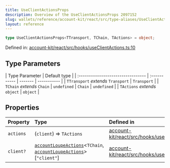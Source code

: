```yaml
---
title: UseClientActionsProps
description: Overview of the UseClientActionsProps 2097152
slug: wallets/reference/account-kit/react/src/type-aliases/UseClientActionsProps
layout: reference
---
```


```ts
type UseClientActionsProps<TTransport, TChain, TActions> = object;
```

Defined in: [account-kit/react/src/hooks/useClientActions.ts:10](https://github.com/alchemyplatform/aa-sdk/blob/923a52171f7246172caf350853843e6680197da9/account-kit/react/src/hooks/useClientActions.ts#L10)

## Type Parameters

| Type Parameter                     | Default type |
| :--------------------------------- | :----------- | ------- | ----------- |
| `TTransport` _extends_ `Transport` | `Transport`  |
| `TChain` _extends_ `Chain`         | `undefined`  | `Chain` | `undefined` |
| `TActions` _extends_ `object`      | `object`     |

## Properties

| Property                     | Type                                                                                                                                                                               | Defined in                                                                                                                                                                                        |
| :--------------------------- | :--------------------------------------------------------------------------------------------------------------------------------------------------------------------------------- | :------------------------------------------------------------------------------------------------------------------------------------------------------------------------------------------------ |
| <a id="actions" /> `actions` | (`client`) => `TActions`                                                                                                                                                           | [account-kit/react/src/hooks/useClientActions.ts:18](https://github.com/alchemyplatform/aa-sdk/blob/923a52171f7246172caf350853843e6680197da9/account-kit/react/src/hooks/useClientActions.ts#L18) |
| <a id="client" /> `client?`  | [`accountLoupeActions`](../../../core/src/variables/accountLoupeActions.mdx)\<`TChain`, [`accountLoupeActions`](../../../core/src/variables/accountLoupeActions.mdx)>\[`"client"`] | [account-kit/react/src/hooks/useClientActions.ts:17](https://github.com/alchemyplatform/aa-sdk/blob/923a52171f7246172caf350853843e6680197da9/account-kit/react/src/hooks/useClientActions.ts#L17) |
